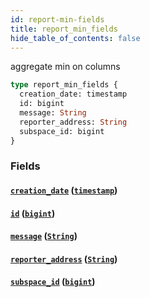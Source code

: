 ```yaml
---
id: report-min-fields
title: report_min_fields
hide_table_of_contents: false
---
```



aggregate min on columns

```graphql
type report_min_fields {
  creation_date: timestamp
  id: bigint
  message: String
  reporter_address: String
  subspace_id: bigint
}
```


### Fields

#### [`creation_date`](#) ([`timestamp`](../scalars/timestamp))




#### [`id`](#) ([`bigint`](../scalars/bigint))




#### [`message`](#) ([`String`](../scalars/string))




#### [`reporter_address`](#) ([`String`](../scalars/string))




#### [`subspace_id`](#) ([`bigint`](../scalars/bigint))







